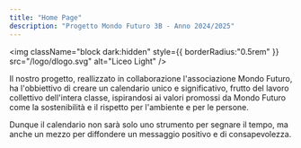 ```yaml
---
title: "Home Page"
description: "Progetto Mondo Futuro 3B - Anno 2024/2025"
---
```


<img
  className="block dark:hidden"
  style={{ borderRadius:"0.5rem" }}
  src="/logo/dlogo.svg"
  alt="Liceo Light"
/>

Il nostro progetto, reallizzato in collaborazione l'associazione Mondo Futuro, ha l'obbiettivo di creare un calendario unico e significativo, frutto del lavoro collettivo dell'intera classe, ispirandosi ai valori promossi da Mondo Futuro come la sostenibilità e il rispetto per l'ambiente e per le persone.

Dunque il calendario non sarà solo uno strumento per segnare il tempo, ma anche un mezzo per diffondere un messaggio positivo e di consapevolezza.

<CardGroup cols="2">
  <Card title="GENNAIO " icon="pen-to-square" href="https://lollox.cloud/essentials/snowday">
    
  </Card>
  <Card title="FEBBRAIO " icon="image" href="https://mintlify.com/docs/development">
    
  </Card>
</CardGroup>

<CardGroup cols="2">
  <Card title="MARZO" icon="palette" href="https://mintlify.com/docs/settings/global">
    
  </Card>
  <Card title="APRILE" icon="code" href="https://mintlify.com/docs/api-playground/openapi">
    
  </Card>
  <Card title="MAGGIO" icon="screwdriver-wrench" href="https://mintlify.com/docs/content/components/accordions">
    
  </Card>
  <Card title="GIUGNO" icon="stars" href="https://mintlify.com/customers">
    
  </Card>
</CardGroup>

<CardGroup cols="2">
  <Card title="LUGLIO" icon="sparkles">
    
  </Card>
  <Card title="AGOSTO" icon="sparkles">
    
  </Card>
</CardGroup>

<CardGroup cols="2">
  <Card title="SETTEMBRE" icon="sparkles">
    
  </Card>
  <Card title="OTTOBRE" icon="sparkles">
    
  </Card>
</CardGroup>

<CardGroup cols="2">
  <Card title="NOVEMBRE " icon="sparkles">
    
  </Card>
  <Card title="DICEMBRE" icon="sparkles">
    
  </Card>
</CardGroup>